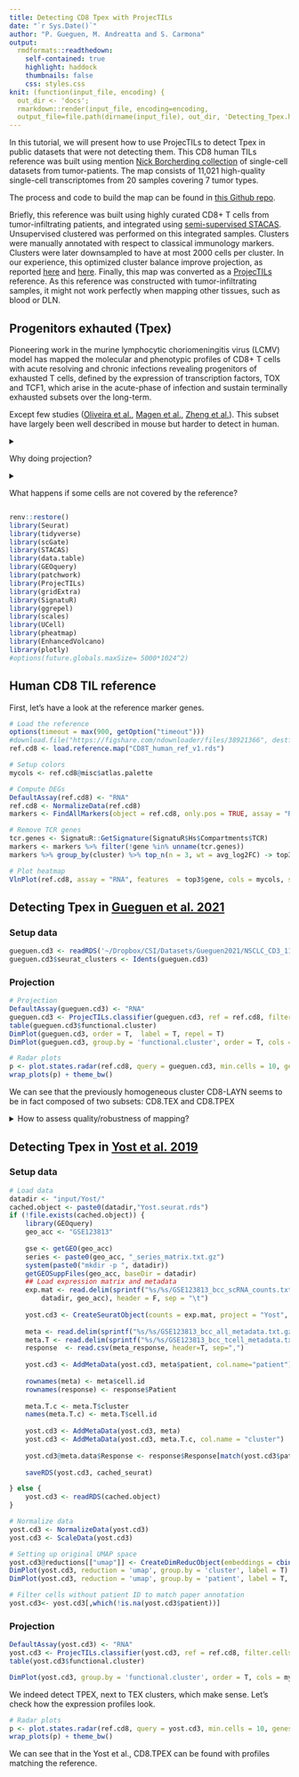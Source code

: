 ```yaml
---
title: Detecting CD8 Tpex with ProjecTILs
date: "`r Sys.Date()`"
author: "P. Gueguen, M. Andreatta and S. Carmona"
output:
  rmdformats::readthedown:
    self-contained: true
    highlight: haddock
    thumbnails: false
    css: styles.css
knit: (function(input_file, encoding) {
  out_dir <- 'docs';
  rmarkdown::render(input_file, encoding=encoding,
  output_file=file.path(dirname(input_file), out_dir, 'Detecting_Tpex.html'))})
---
```


In this tutorial, we will present how to use ProjecTILs to detect Tpex in public datasets that were not detecting them. This CD8 human TILs reference was built using mention [Nick Borcherding collection](https://github.com/ncborcherding/utility) of single-cell datasets from tumor-patients. The map consists of 11,021 high-quality single-cell transcriptomes from 20 samples covering 7 tumor types.

The process and code to build the map can be found in [this Github repo](https://github.com/carmonalab/human_TIL_atlas).

Briefly, this reference was built using highly curated CD8+ T cells from tumor-infiltrating patients, and integrated using [semi-supervised STACAS](https://carmonalab.github.io/STACAS.demo/STACAS.demo.html#semi-supervised-integration). Unsupervised clustered was performed on this integrated samples. Clusters were manually annotated with respect to classical immunology markers. Clusters were later downsampled to have at most 2000 cells per cluster. In our experience, this optimized cluster balance improve projection, as reported [here](https://www.biorxiv.org/content/10.1101/2023.01.25.525533v1.full.pdf) and [here](https://www.biorxiv.org/content/10.1101/2022.10.06.511156v2.full.pdf). Finally, this map was converted as a [ProjecTILs](https://github.com/carmonalab/ProjecTILs) reference. As this reference was constructed with tumor-infiltrating samples, it might not work perfectly when mapping other tissues, such as blood or DLN.

## Progenitors exhauted (Tpex)

Pioneering work in the murine lymphocytic choriomeningitis virus (LCMV) model has mapped the molecular and phenotypic profiles of CD8+ T cells with acute resolving and chronic infections revealing progenitors of exhausted T cells, defined by the expression of transcription factors, TOX and TCF1, which arise in the acute-phase of infection and sustain terminally exhausted subsets over the long-term.

Except few studies ([Oliveira et al.](https://www.nature.com/articles/s41586-021-03704-y), [Magen et al.](https://www.biorxiv.org/content/10.1101/2022.06.22.497216v1.full), [Zheng et al.](https://www.science.org/doi/abs/10.1126/science.abe6474)). This subset have largely been well described in mouse but harder to detect in human.

<details>

<summary style="display:list-item"> Why doing projection?

</summary>

Projection allow to classify cells using a well curated `ProjecTILs` reference map.

-   This method has the benefit of using the same cell types across project, which is highly beneficial when analyzing huge collections of datasets.

-   This reference is also a way to annotate datasets only by stable cell types, and not transient cell states, like cell cycle or activation.

-   Projection is robust to batch effects, like single-cell technologies or sequencing depth (for more information, please read ProjecTILs paper - [Andreatta et al. 2021](https://www.nature.com/articles/s41467-021-23324-4)).

</details>

<details>

<summary style="display:list-item"> What happens if some cells are not covered by the reference?

</summary>

If some cells are not covered by the reference, they should be filtered-out (eg. CD4 T cells if the reference is CD8 T cells).

By default, both `Run.ProjecTILs()` and `ProjecTILs.classifier()` have the parameter `filter.cells` set as `TRUE`. This means that cells out of reference will be filtered-out using the built-in [`scGate`](https://github.com/carmonalab/scGate) model. This model is stored in the slot misc of the reference [`Seurat`](https://github.com/satijalab/seurat) object: `ref@misc$scGate`. You can custom this filtering by amending this slot using [`scGate`](https://github.com/carmonalab/scGate) grammar.

</details>

</details>



```r
renv::restore()
library(Seurat)
library(tidyverse)
library(scGate)
library(STACAS)
library(data.table)
library(GEOquery)
library(patchwork)
library(ProjecTILs)
library(gridExtra)
library(SignatuR)
library(ggrepel)
library(scales)
library(UCell)
library(pheatmap)
library(EnhancedVolcano)
library(plotly)
#options(future.globals.maxSize= 5000*1024^2)
```

## Human CD8 TIL reference

First, let's have a look at the reference marker genes.

```r
# Load the reference
options(timeout = max(900, getOption("timeout")))
#download.file("https://figshare.com/ndownloader/files/38921366", destfile = "CD8T_human_ref_v1.rds")
ref.cd8 <- load.reference.map("CD8T_human_ref_v1.rds")

# Setup colors
mycols <- ref.cd8@misc$atlas.palette

# Compute DEGs
DefaultAssay(ref.cd8) <- "RNA"
ref.cd8 <- NormalizeData(ref.cd8)
markers <- FindAllMarkers(object = ref.cd8, only.pos = TRUE, assay = "RNA")

# Remove TCR genes
tcr.genes <- SignatuR::GetSignature(SignatuR$Hs$Compartments$TCR)
markers <- markers %>% filter(!gene %in% unname(tcr.genes))
markers %>% group_by(cluster) %>% top_n(n = 3, wt = avg_log2FC) -> top3

# Plot heatmap
VlnPlot(ref.cd8, assay = "RNA", features  = top3$gene, cols = mycols, stack = T, flip = T, fill.by = "ident") + NoLegend()
```

## Detecting Tpex in [Gueguen et al. 2021](https://www.science.org/doi/10.1126/sciimmunol.abd5778)

### Setup data

```r
gueguen.cd3 <- readRDS('~/Dropbox/CSI/Datasets/Gueguen2021/NSCLC_CD3_11tumors.Rds')
gueguen.cd3$seurat_clusters <- Idents(gueguen.cd3)
```

### Projection

```r
# Projection
DefaultAssay(gueguen.cd3) <- "RNA"
gueguen.cd3 <- ProjecTILs.classifier(gueguen.cd3, ref = ref.cd8, filter.cells = T, split.by = 'orig.ident', ncores = 6)
table(gueguen.cd3$functional.cluster)
DimPlot(gueguen.cd3, order = T,  label = T, repel = T) 
DimPlot(gueguen.cd3, group.by = 'functional.cluster', order = T, cols = mycols, label = T, repel = T)
```

```r
# Radar plots
p <- plot.states.radar(ref.cd8, query = gueguen.cd3, min.cells = 10, genes4radar = c('LEF1', "TCF7", "CCR7", "GZMK", "FGFBP2",'FCGR3A','ZNF683','ITGAE', "CRTAM", "CD200",'GNG4', "HAVCR2", "TOX", "ENTPD1", 'TYROBP','KIR2DL1'), return = T) 
wrap_plots(p) + theme_bw()
```


We can see that the previously homogeneous cluster CD8-LAYN seems to be in fact composed of two subsets: CD8.TEX and CD8.TPEX

<details>

<summary style="display:list-item"> How to assess quality/robustness of mapping?
</summary>

It can be hard to make the call between cells modified, adn cells plainly wrongly mapped. We usually recommend to assess maping consistency by checking consistency among top markers. If the query seems quite different from the reference, we recommand to understand DEGs between the reference and the query, for each cell type of interest.

</details>

## Detecting Tpex in [Yost et al. 2019](https://www.nature.com/articles/s41591-019-0522-3)

### Setup data

```r
# Load data
datadir <- "input/Yost/"
cached.object <- paste0(datadir,"Yost.seurat.rds")
if (!file.exists(cached.object)) {
    library(GEOquery)
    geo_acc <- "GSE123813"
    
    gse <- getGEO(geo_acc)
    series <- paste0(geo_acc, "_series_matrix.txt.gz")
    system(paste0("mkdir -p ", datadir))
    getGEOSuppFiles(geo_acc, baseDir = datadir)
    ## Load expression matrix and metadata
    exp.mat <- read.delim(sprintf("%s/%s/GSE123813_bcc_scRNA_counts.txt.gz",
        datadir, geo_acc), header = F, sep = "\t")
    
    yost.cd3 <- CreateSeuratObject(counts = exp.mat, project = "Yost", min.cells = 3, min.features = 50)
    
    meta <- read.delim(sprintf("%s/%s/GSE123813_bcc_all_metadata.txt.gz", datadir, geo_acc), header = T, sep = "\t")
    meta.T <- read.delim(sprintf("%s/%s/GSE123813_bcc_tcell_metadata.txt.gz", datadir, geo_acc), header = T, sep = "\t")
    response  <- read.csv(meta_response, header=T, sep=",")
    
    yost.cd3 <- AddMetaData(yost.cd3, meta$patient, col.name="patient")
    
    rownames(meta) <- meta$cell.id
    rownames(response) <- response$Patient
    
    meta.T.c <- meta.T$cluster
    names(meta.T.c) <- meta.T$cell.id
    
    yost.cd3 <- AddMetaData(yost.cd3, meta)
    yost.cd3 <- AddMetaData(yost.cd3, meta.T.c, col.name = "cluster")
    
    yost.cd3@meta.data$Response <- response$Response[match(yost.cd3$patient, response$Patient)]
    
    saveRDS(yost.cd3, cached_seurat)

} else {
    yost.cd3 <- readRDS(cached.object)
}

# Normalize data
yost.cd3 <- NormalizeData(yost.cd3)
yost.cd3 <- ScaleData(yost.cd3)

# Setting up original UMAP space
yost.cd3@reductions[["umap"]] <- CreateDimReducObject(embeddings = cbind(yost.cd3$UMAP1, yost.cd3$UMAP2), key = "UMAP_", assay = DefaultAssay(yost.cd3))
DimPlot(yost.cd3, reduction = 'umap', group.by = 'cluster', label = T)
DimPlot(yost.cd3, reduction = 'umap', group.by = 'patient', label = T, repel = T)

# Filter cells without patient ID to match paper annotation
yost.cd3<- yost.cd3[,which(!is.na(yost.cd3$patient))]
```

### Projection

```r
DefaultAssay(yost.cd3) <- "RNA"
yost.cd3 <- ProjecTILs.classifier(yost.cd3, ref = ref.cd8, filter.cells = T, split.by = 'patient', ncores = 6)
table(yost.cd3$functional.cluster)

DimPlot(yost.cd3, group.by = 'functional.cluster', order = T, cols = mycols, label = T, repel = T)
```

We indeed detect TPEX, next to TEX clusters, which make sense. Let's check how the expression profiles look.

```r
# Radar plots
p <- plot.states.radar(ref.cd8, query = yost.cd3, min.cells = 10, genes4radar = c('LEF1', "TCF7", "CCR7", "GZMK", "FGFBP2",'FCGR3A','ZNF683','ITGAE', "CRTAM", "CD200",'GNG4', "HAVCR2", "TOX", "ENTPD1", 'TYROBP','KIR2DL1'), return = T) 
wrap_plots(p) + theme_bw()
```
We can see that in the Yost et al., CD8.TPEX can be found with profiles matching the reference.